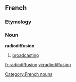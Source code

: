 ==French==
===Etymology===
{{prefix|radio|diffusion}}

===Noun===
'''radiodiffusion'''
#[[broadcasting]]

[[Category:French nouns]]

[[fr:radiodiffusion]]
[[vi:radiodiffusion]]